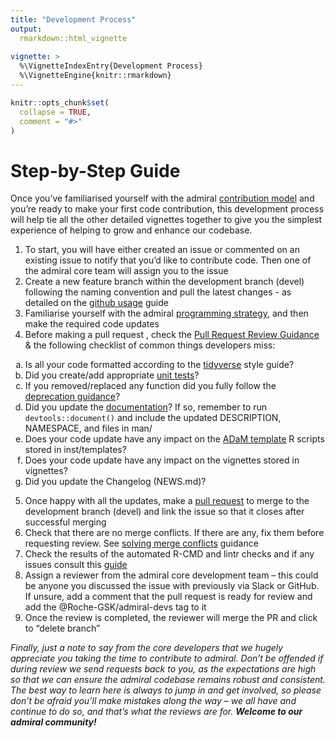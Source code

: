 ```yaml
---
title: "Development Process"
output:
  rmarkdown::html_vignette
    
vignette: >
  %\VignetteIndexEntry{Development Process}
  %\VignetteEngine{knitr::rmarkdown}
---
```


```r
knitr::opts_chunk$set(
  collapse = TRUE,
  comment = "#>"
)
```

# Step-by-Step Guide

Once you’ve familiarised yourself with the admiral [contribution model](https://roche-gsk.github.io/admiral/articles/contribution_model.html) and you’re ready to make your first code contribution, this development process will help tie all the other detailed vignettes together to give you the simplest experience of helping to grow and enhance our codebase.

1. To start, you will have either created an issue or commented on an existing issue to notify that you’d like to contribute code. Then one of the admiral core team will assign you to the issue
2. Create a new feature branch within the development branch (devel) following the naming convention and pull the latest changes - as detailed on the [github usage](https://roche-gsk.github.io/admiral/articles/git_usage.html#working-with-feature-branches-1) guide
3. Familiarise yourself with the admiral [programming strategy](https://roche-gsk.github.io/admiral/articles/programming_strategy.html), and then make the required code updates
4. Before making a pull request , check the [Pull Request Review Guidance](https://roche-gsk.github.io/admiral/articles/pr_review_guidance.html) & the following checklist of common things developers miss:
  a. Is all your code formatted according to the [tidyverse](https://style.tidyverse.org/) style guide?
  b. Did you create/add appropriate [unit tests](https://roche-gsk.github.io/admiral/articles/unit_test_guidance.html#writing-unit-tests-in-admiral-)?
  c. If you removed/replaced any function did you fully follow the [deprecation guidance](https://roche-gsk.github.io/admiral/articles/programming_strategy.html#deprecation-1)?
  d. Did you update the [documentation](https://roche-gsk.github.io/admiral/articles/programming_strategy.html#function-header-documentation-)? If so, remember to run `devtools::document()` and include the updated DESCRIPTION, NAMESPACE, and files in man/ 
  e. Does your code update have any impact on the [ADaM template](https://roche-gsk.github.io/admiral/articles/admiral.html#starting-a-script-1) R scripts stored in inst/templates?
  f. Does your code update have any impact on the vignettes stored in vignettes?
  g. Did you update the Changelog (NEWS.md)?
5. Once happy with all the updates, make a [pull request](https://roche-gsk.github.io/admiral/articles/git_usage.html#working-with-feature-branches-1) to merge to the development branch (devel) and link the issue so that it closes after successful merging
6. Check that there are no merge conflicts. If there are any, fix them before requesting review. See [solving merge conflicts](https://roche-gsk.github.io/admiral/articles/git_usage.html#solving-merge-conflicts) guidance
7. Check the results of the automated R-CMD and lintr checks and if any issues consult this [guide](https://roche-gsk.github.io/admiral/articles/pr_review_guidance.html#common-r-cmd-check-issues-1)
8. Assign a reviewer from the admiral core development team – this could be anyone you discussed the issue with previously via Slack or GitHub. If unsure, add a comment that the pull request is ready for review and add the @Roche-GSK/admiral-devs tag to it
9. Once the review is completed, the reviewer will merge the PR and click to “delete branch”

_Finally, just a note to say from the core developers that we hugely appreciate you taking the time to contribute to admiral. Don’t be offended if during review we send requests back to you, as the expectations are high so that we can ensure the admiral codebase remains robust and consistent. The best way to learn here is always to jump in and get involved, so please don’t be afraid you’ll make mistakes along the way – we all have and continue to do so, and that’s what the reviews are for. **Welcome to our admiral community!**_
